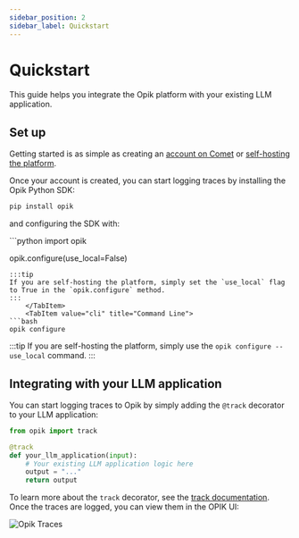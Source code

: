 ```yaml
---
sidebar_position: 2
sidebar_label: Quickstart
---
```



# Quickstart

This guide helps you integrate the Opik platform with your existing LLM application.

## Set up

Getting started is as simple as creating an [account on Comet](https://www.comet.com/signup?from=llm) or [self-hosting the platform](/self-host/overview.md).

Once your account is created, you can start logging traces by installing the Opik Python SDK:

```bash
pip install opik
```

and configuring the SDK with:

<Tabs>
    <TabItem value="python" title="Python">
```python
import opik

opik.configure(use_local=False)
```
:::tip
If you are self-hosting the platform, simply set the `use_local` flag to True in the `opik.configure` method.
:::
    </TabItem>
    <TabItem value="cli" title="Command Line">
```bash
opik configure
```
:::tip
If you are self-hosting the platform, simply use the `opik configure --use_local` command.
:::
    </TabItem>
</Tabs>

## Integrating with your LLM application

You can start logging traces to Opik by simply adding the `@track` decorator to your LLM application:

```python
from opik import track

@track
def your_llm_application(input):
    # Your existing LLM application logic here
    output = "..."
    return output
```

To learn more about the `track` decorator, see the [track documentation](/tracing/log_traces.md#logging-traces-and-spans). Once the traces are logged, you can view them in the OPIK UI:

![Opik Traces](/img/home/traces_page_for_quickstart.png)
